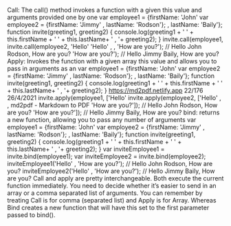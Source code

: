 Call: The call() method invokes a function with a given this value and arguments provided one
by one
var employee1 = {firstName: 'John'
var employee2 = {firstName: 'Jimmy'
, lastName: 'Rodson'};
, lastName: 'Baily'};
function invite(greeting1, greeting2) {
console.log(greeting1 + ' ' + this.firstName + ' ' + this.lastName+ '
,
'+ greeting2);
}
invite.call(employee1,
invite.call(employee2,
'Hello'
'Hello'
,
,
'How are you?'); // Hello John Rodson, How are you?
'How are you?'); // Hello Jimmy Baily, How are you?
Apply: Invokes the function with a given array
this value and allows you to pass in arguments as an
var employee1 = {firstName: 'John'
var employee2 = {firstName: 'Jimmy'
, lastName: 'Rodson'};
, lastName: 'Baily'};
function invite(greeting1, greeting2) {
console.log(greeting1 + ' ' + this.firstName + ' ' + this.lastName+ '
,
'+ greeting2);
}
https://md2pdf.netlify.app 22/176
26/4/2021 invite.apply(employee1, ['Hello'
invite.apply(employee2, ['Hello'
,
,
md2pdf - Markdown to PDF
'How are you?']); // Hello John Rodson, How are you?
'How are you?']); // Hello Jimmy Baily, How are you?
bind: returns a new function, allowing you to pass any number of arguments
var employee1 = {firstName: 'John'
var employee2 = {firstName: 'Jimmy'
, lastName: 'Rodson'};
, lastName: 'Baily'};
function invite(greeting1, greeting2) {
console.log(greeting1 + ' ' + this.firstName + ' ' + this.lastName+ '
,
'+ greeting2);
}
var inviteEmployee1 = invite.bind(employee1);
var inviteEmployee2 = invite.bind(employee2);
inviteEmployee1('Hello'
,
'How are you?'); // Hello John Rodson, How are you?
inviteEmployee2('Hello'
,
'How are you?'); // Hello Jimmy Baily, How are you?
Call and apply are pretty interchangeable. Both execute the current function immediately. You
need to decide whether it’s easier to send in an array or a comma separated list of arguments.
You can remember by treating Call is for comma (separated list) and Apply is for Array.
Whereas Bind creates a new function that will have this set to the first parameter passed to
bind().